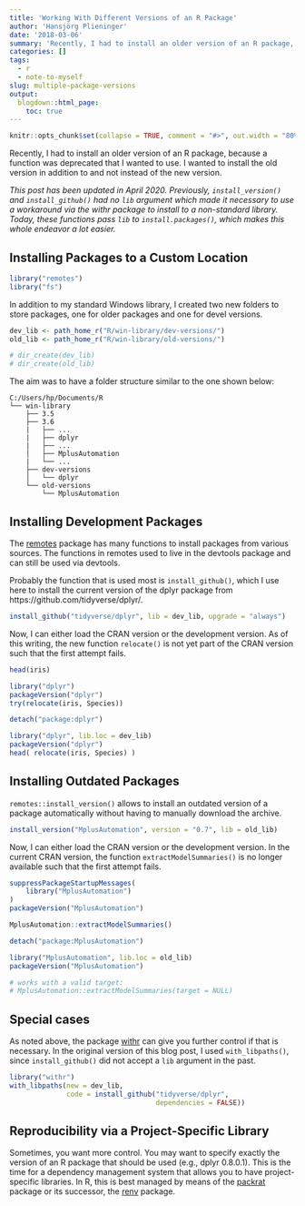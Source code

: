 ```yaml
---
title: 'Working With Different Versions of an R Package'
author: 'Hansjörg Plieninger'
date: '2018-03-06'
summary: 'Recently, I had to install an older version of an R package, because a function was deprecated that I wanted to use. I wanted to install the old version in addition to and not instead of the new version and I came up with the following solution.'
categories: []
tags:
  - r
  - note-to-myself
slug: multiple-package-versions
output:
  blogdown::html_page:
    toc: true
---
```


```r
knitr::opts_chunk$set(collapse = TRUE, comment = "#>", out.width = "80%")
```

Recently, I had to install an older version of an R package, because a function was deprecated that I wanted to use.
I wanted to install the old version in addition to and not instead of the new version.

*This post has been updated in April 2020.
Previously, `install_version()` and `install_github()` had no `lib` argument which made it necessary to use a workaround via the withr package to install to a non-standard library.
Today, these functions pass `lib` to `install.packages()`, which makes this whole endeavor a lot easier.*

## Installing Packages to a Custom Location

```r
library("remotes")
library("fs")
```

In addition to my standard Windows library, I created two new folders to store packages, one for older packages and one for devel versions.

```r
dev_lib <- path_home_r("R/win-library/dev-versions/")
old_lib <- path_home_r("R/win-library/old-versions/")

# dir_create(dev_lib)
# dir_create(old_lib)
```

The aim was to have a folder structure similar to the one shown below:

```
C:/Users/hp/Documents/R
└── win-library
    ├── 3.5
    ├── 3.6
    |   ├── ...
    |   ├── dplyr
    |   ├── ...
    │   ├── MplusAutomation
    |   └── ...
    ├── dev-versions
    │   └── dplyr
    └── old-versions
        └── MplusAutomation
```

## Installing Development Packages

The [remotes](https://remotes.r-lib.org/) package has many functions to install packages from various sources.
The functions in remotes used to live in the devtools package and can still be used via devtools.

Probably the function that is used most is `install_github()`, which I use here to install the current version of the dplyr package from https://github.com/tidyverse/dplyr/.

```r
install_github("tidyverse/dplyr", lib = dev_lib, upgrade = "always")
```

Now, I can either load the CRAN version or the development version.
As of this writing, the new function `relocate()` is not yet part of the CRAN version such that the first attempt fails.

```r
head(iris)

library("dplyr")
packageVersion("dplyr")
try(relocate(iris, Species))

detach("package:dplyr")

library("dplyr", lib.loc = dev_lib)
packageVersion("dplyr")
head( relocate(iris, Species) )
```

## Installing Outdated Packages

`remotes::install_version()` allows to install an outdated version of a package automatically without having to manually download the archive.

```r
install_version("MplusAutomation", version = "0.7", lib = old_lib)
```

Now, I can either load the CRAN version or the development version.
In the current CRAN version, the function `extractModelSummaries()` is no longer available such that the first attempt fails.

```r
suppressPackageStartupMessages(
    library("MplusAutomation")
)
packageVersion("MplusAutomation")

MplusAutomation::extractModelSummaries()

detach("package:MplusAutomation")

library("MplusAutomation", lib.loc = old_lib)
packageVersion("MplusAutomation")

# works with a valid target:
# MplusAutomation::extractModelSummaries(target = NULL)
```

## Special cases

As noted above, the package [withr](http://withr.r-lib.org/) can give you further control if that is necessary.
In the original version of this blog post, I used `with_libpaths()`, since `install_github()` did not accept a `lib` argument in the past.

```r
library("withr")
with_libpaths(new = dev_lib,
              code = install_github("tidyverse/dplyr",
                                    dependencies = FALSE))
```

## Reproducibility via a Project-Specific Library

Sometimes, you want more control.
You may want to specify exactly the version of an R package that should be used (e.g., dplyr 0.8.0.1).
This is the time for a dependency management system that allows you to have project-specific libraries.
In R, this is best managed by means of the [packrat](https://rstudio.github.io/packrat/) package or its successor, the [renv](https://rstudio.github.io/renv/) package.
